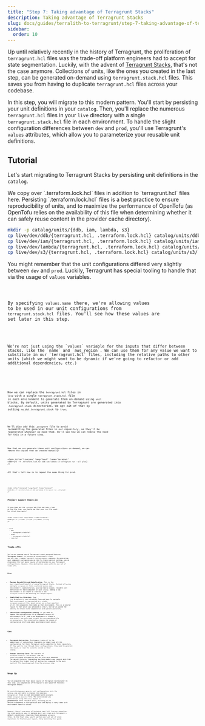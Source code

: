```yaml
---
title: "Step 7: Taking advantage of Terragrunt Stacks"
description: Taking advantage of Terragrunt Stacks
slug: docs/guides/terralith-to-terragrunt/step-7-taking-advantage-of-terragrunt-stacks
sidebar:
  order: 10
---
```



Up until relatively recently in the history of Terragrunt, the proliferation of `terragrunt.hcl` files was the trade-off platform engineers had to accept for state segmentation. Luckily, with the advent of [Terragrunt Stacks](/docs/features/stacks/), that's not the case anymore. Collections of units, like the ones you created in the last step, can be generated on-demand using `terragrunt.stack.hcl` files. This saves you from having to duplicate `terragrunt.hcl` files across your codebase.

In this step, you will migrate to this modern pattern. You'll start by persisting your unit definitions in your `catalog`. Then, you'll replace the numerous `terragrunt.hcl` files in your `live` directory with a single `terragrunt.stack.hcl` file in each environment. To handle the slight configuration differences between `dev` and `prod`, you'll use Terragrunt's `values` attributes, which allow you to parameterize your reusable unit definitions.

## Tutorial

Let's start migrating to Terragrunt Stacks by persisting unit definitions in the `catalog`.

<Aside type="tip">
We copy over `.terraform.lock.hcl` files in addition to `terragrunt.hcl` files here. Persisting `.terraform.lock.hcl` files is a best practice to ensure reproducibility of units, and to maximize the performance of OpenTofu (as OpenTofu relies on the availability of this file when determining whether it can safely reuse content in the provider cache directory).
</Aside>

```bash
mkdir -p catalog/units/{ddb, iam, lambda, s3}
cp live/dev/ddb/{terragrunt.hcl, .terraform.lock.hcl} catalog/units/ddb/
cp live/dev/iam/{terragrunt.hcl, .terraform.lock.hcl} catalog/units/iam/
cp live/dev/lambda/{terragrunt.hcl, .terraform.lock.hcl} catalog/units/lambda/
cp live/dev/s3/{terragrunt.hcl, .terraform.lock.hcl} catalog/units/s3/
```

You might remember that the unit configurations differed very slightly between `dev` and `prod`. Luckily, Terragrunt has special tooling to handle that via the usage of `values` variables.


<Code title="catalog/units/ddb/terragrunt.hcl" lang="hcl" code={catalogUnitsDdbTerragruntHcl} />

By specifying `values.name` there, we're allowing values to be used in our unit configurations from `terragrunt.stack.hcl` files. You'll see how these values are set later in this step.


<Code title="catalog/units/iam/terragrunt.hcl" lang="hcl" code={catalogUnitsIamTerragruntHcl} />

<Aside type="note">
We're not just using the `values` variable for the inputs that differ between stacks, like the `name` and `aws_region`. We can use them for any value we want to substitute in our `terragrunt.hcl` files, including the relative paths to other units (which we might want to be dynamic if we're going to refactor or add additional dependencies, etc.)
</Aside>


<Code title="catalog/units/lambda/terragrunt.hcl" lang="hcl" code={catalogUnitsLambdaTerragruntHcl} />


<Code title="catalog/units/s3/terragrunt.hcl" lang="hcl" code={catalogUnitsS3TerragruntHcl} />

Now we can replace the `terragrunt.hcl` files in `live` with a single `terragrunt.stack.hcl` file in each environment to generate them on-demand using `unit` blocks. By default, units generated by Terragrunt are generated into `.terragrunt-stack` directories. We opt out of that by setting `no_dot_terragrunt_stack` to `true`.


<Code title="live/dev/terragrunt.stack.hcl" lang="hcl" code={liveDevTerragruntStackHcl} />

We'll also add this `.gitignore` file to avoid recommitting the generated files in our repository, as they'll be regenerated whenever we need them. We'll see how we can remove the need for this in a future step.


<Code title="live/dev/.gitignore" lang="hcl" code={liveDevGitignore} />

Now that we can generate these unit configurations on demand, we can remove the copies that we created manually!

<Code title="live/dev" lang="bash" frame="terminal" code={`rm -rf .terraform.lock.hcl ddb iam lambda s3
terragrunt run --all plan`} />

All that's left now is to repeat the same thing for prod.


<Code title="live/prod/terragrunt.stack.hcl" lang="hcl" code={liveProdTerragruntStackHcl} />


<Code title="live/prod/.gitignore" lang="hcl" code={liveProdGitignore} />

<Code title="live/prod" lang="bash" frame="terminal" code={`rm -rf .terraform.lock.hcl ddb iam lambda s3
terragrunt run --all plan`} />

## Project Layout Check-in

If you clean out the `.gitignore`'ed files and take a look at the file tree, you should see that your `live` file count has shrunk down again!

<Code title="live" lang="bash" frame="terminal" code={`rm -rf ./***/ddb ./***/iam ./***/lambda ./***/s3`} />

<FileTree>
- live
  - dev
    - terragrunt.stack.hcl
  - prod
    - terragrunt.stack.hcl
  - root.hcl
</FileTree>


## Trade-offs

You've now adopted one of Terragrunt's most advanced features, **Terragrunt Stacks**, to achieve an exceptionally clean and DRY (Don't Repeat Yourself) infrastructure codebase. By generating your component configurations on the fly from a central catalog, you've eliminated the last major source of boilerplate in your Terragrunt configurations. However, this abstraction comes with its own set of trade-offs.

### Pros

- **Maximum Reusability and Deduplication**: This is the most significant benefit of using Terragrunt Stacks. Instead of having multiple `terragrunt.hcl` files scattered across each environment's subdirectories, you now have a single, reusable unit definition for each component in your `catalog`. Adding a new environment is as simple as creating a new `terragrunt.stack.hcl` and defining its unique inputs.
- **Simplified `live` Directory**: Your `live` directory is now incredibly lean and easy to navigate. Each environment is represented by a single `terragrunt.stack.hcl` file, which serves as a clear manifest of all the components that make up that environment. This is a similar layout to that which was achieved in step 5, but we've gained the ability to retain state segmentation and operate granularly.
- **Centralized Configuration Catalog**: If you need to update the configuration for a component across *all* environments (e.g., add a new dependency or change a `mock_output`), you only need to edit the corresponding file in `catalog/units`. This drastically reduces the chance of configuration drift and makes maintenance much easier.

### Cons

- **Increased Abstraction**: The biggest trade-off is the added layer of indirection. Engineers no longer have all the configuration for their Terragrunt units committed to their repository. If they want to read through their configurations, they need to generate the stack, or read the contents stored in their `catalog`.
- **Steeper Learning Curve**: The concepts of `terragrunt.stack.hcl`, `unit` blocks, and the `values` attribute are powerful but are also more advanced Terragrunt features. Onboarding new team members may require more time to explain this higher level of abstraction compared to the more explicit file-based approach from the previous step.

## Wrap Up

You've conquered the final major source of Terragrunt boilerplate! In this step, you adopted one of Terragrunt's most powerful features: **Terragrunt Stacks**.

By centralizing your generic unit configurations into the `catalog`, you were able to replace the numerous `terragrunt.hcl` files in each environment with a single, clean `terragrunt.stack.hcl` file. The core concept you mastered was using the `values` object to **parameterize** these reusable units, allowing you to define a component's configuration once and deploy it many times with environment-specific values.

However, there's one piece of technical debt left from our migration: the state paths in your S3 backend don't yet align with Terragrunt's default conventions, requiring those annoying `.gitignore` files. In the final step, you'll perform one last set of state migrations to finalize your layout, fully mastering this guide.
